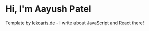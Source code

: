 # Hi, I'm Aayush Patel

Template by [lekoarts.de](https://www.lekoarts.de?utm_source=cara&utm_medium=Starter) - I write about JavaScript and React there!
